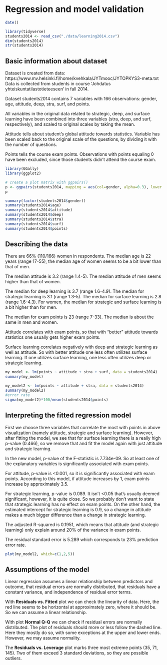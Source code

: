 # Regression and model validation

```r
date()
```

```r
library(tidyverse)
students2014 <- read_csv("./data/learning2014.csv")
dim(students2014)
str(students2014)
```
## Basic information about dataset 
Dataset is created from data: https://www.mv.helsinki.fi/home/kvehkala/JYTmooc/JYTOPKYS3-meta.txt
Data is collected from students in course 'Johdatus yhteiskuntatilastotieteeseen' in fall 2014. 

Dataset students2014 contains 7 variables with 166 observations: gender, age, attitude, deep, stra, surf, and points.

All variables in the original data related to strategic, deep, and surface learning have been combined into three variables (stra, deep, and surf, respectively), and scaled to original scales by taking the mean.

Attitude tells about student's global attitude towards statistics. Variable has been scaled back to the original scale of the questions, by dividing it with the number of questions.

Points tells the course exam points. Observations with points equaling 0 have been excluded, since those students didn't attend the course exam. 

```r
library(GGally)
library(ggplot2)

# create a plot matrix with ggpairs()
p <- ggpairs(students2014, mapping = aes(col=gender, alpha=0.3), lower = list(combo = wrap("facethist", bins = 20)))
p

summary(factor(students2014$gender))
summary(students2014$age)
summary(students2014$attitude)
summary(students2014$deep)
summary(students2014$stra)
summary(students2014$surf)
summary(students2014$points)
```

## Describing the data
There are 66% (110/166) women in respondents.
The median age is 22 years (range 17-55), the median age of women seems to be a bit lower than that of men.

The median attitude is 3.2 (range 1.4-5). The median attitude of men seems higher than that of women.

The median for deep learning is 3.7 (range 1.6-4.9).
The median for strategic learning is 3.1 (range 1.3-5).
The median for surface learning is 2.8 (range 1.6-4.3).
For women, the median for strategic and surface learning is a bit higher than for men. 

The median for exam points is 23 (range 7-33). The median is about the same in men and women. 

Attitude correlates with exam points, so that with "better" attitude towards statistics one usually gets higher exam points.

Surface learning correlates negatively with deep and strategic learning as well as attitude. So with better attitude one less often utilizes surface learning. If one utilizes surface learning, one less often utilizes deep or strategic learning. 

```r
my_model <- lm(points ~ attitude + stra + surf, data = students2014)
summary(my_model)

my_model2 <- lm(points ~ attitude + stra, data = students2014)
summary(my_model2)
#error rate
sigma(my_model2)*100/mean(students2014$points)
```

## Interpreting the fitted regression model
First we choose three variables that correlate the most with points in above visualization (namely attitude, strategic and surface learning). However, after fitting the model, we see that for surface learning there is a really high p-value (0.466), so we remove that and fit the model again with just attitude and strategic learning. 

In the new model, p-value of the F-statistic is 7.734e-09. So at least one of the explanatory variables is significantly associated with exam points.

For attitude, p-value is <0.001, so it is significantly associated with exam points. According to this model, if attitude increases by 1, exam points increase by approximately 3.5. 

For strategic learning, p-value is 0.089. It isn't <0.05 that's usually deemed significant, however, it is quite close. So we probably don't want to state that strategic learning has no effect on exam points. On the other hand, the estimated intercept for strategic learning is 0.9, so a change in attitude makes a much bigger difference than a change in strategic learning. 

The adjusted R-squared is 0.1951, which means that attitude (and strategic learning) only explain around 20% of the variance in exam points. 

The residual standard error is 5.289 which corresponds to 23% prediction error rate. 

```r
plot(my_model2, which=c(1,2,5))
```

## Assumptions of the model
Linear regression assumes a linear relationship between predictors and outcome, that residual errors are normally distributed, that residuals have a constant variance, and independence of residual error terms. 

With **Residuals vs. Fitted** plot we can check the linearity of data. Here, the red line seems to be horizontal at approximately zero, where it should be. So we can assume a linear relationship. 

With plot **Normal Q-Q** we can check if residual errors are normally distributed. The plot of residuals should more or less follow the dashed line. Here they mostly do so, with some exceptions at the upper and lower ends. However, we may assume normality.

The **Residuals vs. Leverage** plot marks three most extreme points (35, 71, 145). Two of them exceed 3 standard deviations, so they are possible outliers.